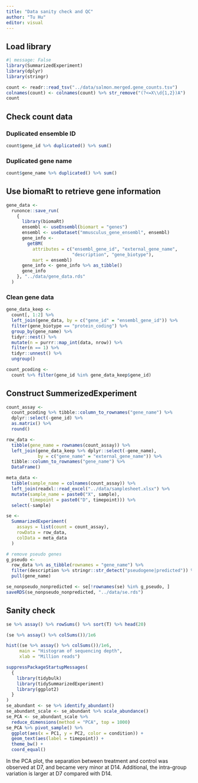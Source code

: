 ```yaml
---
title: "Data sanity check and QC"
author: "Tu Hu"
editor: visual
---
```


## Load library

```r
#| message: False 
library(SummarizedExperiment)
library(dplyr)
library(stringr)

count <- readr::read_tsv("../data/salmon.merged.gene_counts.tsv")
colnames(count) <- colnames(count) %>% str_remove("(?<=X\\d{1,2})A")
count
```

## Check count data

### Duplicated ensemble ID

```r
count$gene_id %>% duplicated() %>% sum()
```

### Duplicated gene name

```r
count$gene_name %>% duplicated() %>% sum()
```

## Use biomaRt to retrieve gene information

```r
gene_data <- 
  runonce::save_run(
    {
      library(biomaRt)
      ensembl <- useEnsembl(biomart = "genes")
      ensembl <- useDataset("mmusculus_gene_ensembl", ensembl)
      gene_info <- 
        getBM(
          attributes = c("ensembl_gene_id", "external_gene_name",
                         "description", "gene_biotype"),
          mart = ensembl)
      gene_info <- gene_info %>% as_tibble()
      gene_info
    }, "../data/gene_data.rds"
  )

```

### Clean gene data

```r
gene_data_keep <- 
  count[, 1:2] %>% 
  left_join(gene_data, by = c("gene_id" = "ensembl_gene_id")) %>% 
  filter(gene_biotype == "protein_coding") %>% 
  group_by(gene_name) %>% 
  tidyr::nest() %>% 
  mutate(n = purrr::map_int(data, nrow)) %>% 
  filter(n == 1) %>% 
  tidyr::unnest() %>% 
  ungroup()
```

```r
count_pcoding <- 
  count %>% filter(gene_id %in% gene_data_keep$gene_id)
```

## Construct SummerizedExperiment

```r
count_assay <- 
  count_pcoding %>% tibble::column_to_rownames("gene_name") %>% 
  dplyr::select(-gene_id) %>% 
  as.matrix() %>% 
  round()

row_data <- 
  tibble(gene_name = rownames(count_assay)) %>% 
  left_join(gene_data_keep %>% dplyr::select(-gene_name), 
            by = c("gene_name" = "external_gene_name")) %>% 
  tibble::column_to_rownames("gene_name") %>% 
  DataFrame()

meta_data <- 
  tibble(sample_name = colnames(count_assay)) %>% 
  left_join(readxl::read_excel("../data/samplesheet.xlsx") %>% 
  mutate(sample_name = paste0("X", sample),
         timepoint = paste0("D", timepoint))) %>% 
  select(-sample)

se <- 
  SummarizedExperiment(
    assays = list(count = count_assay),
    rowData = row_data,
    colData = meta_data
  )

# remove pseudo genes
g_pseudo <- 
  row_data %>% as_tibble(rownames = "gene_name") %>% 
  filter(description %>% stringr::str_detect("pseudogene|predicted")) %>% 
  pull(gene_name)

se_nonpseudo_nonpredicted <- se[!rownames(se) %in% g_pseudo, ]
saveRDS(se_nonpseudo_nonpredicted, "../data/se.rds")
```

## Sanity check

```r
se %>% assay() %>% rowSums() %>% sort(T) %>% head(20)
```

```r
(se %>% assay() %>% colSums())/1e6
```

```r
hist((se %>% assay() %>% colSums())/1e6,
     main = "Histogram of sequencing depth", 
     xlab = "Million reads")
```

```r
suppressPackageStartupMessages(
  {
    library(tidybulk)
    library(tidySummarizedExperiment)
    library(ggplot2)
  }
)
se_abundant <- se %>% identify_abundant()
se_abundant_scale <- se_abundant %>% scale_abundance()
se_PCA <- se_abundant_scale %>% 
  reduce_dimensions(method = "PCA", top = 1000)
se_PCA %>% pivot_sample() %>% 
  ggplot(aes(x = PC1, y = PC2, color = condition)) +
  geom_text(aes(label = timepoint)) +
  theme_bw() +
  coord_equal()
```

In the PCA plot, the separation between treatment and control was observed at D7, and became very minor at D14. Additional, the intra-group variation is larger at D7 compared with D14.
